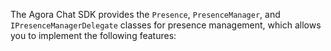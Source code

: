 <PlatformWrapper platform="windows">

The Agora Chat SDK provides the `Presence`, `PresenceManager`, and `IPresenceManagerDelegate` classes for presence management, which allows you to implement the following features:

</PlatformWrapper>
